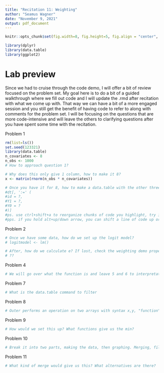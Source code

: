 ---
title: "Recitation 11: Weighting"
author: "Seamus Wagner"
date: "November 9, 2021"
output: pdf_document
---
```{r setup, include=FALSE}
knitr::opts_chunk$set(fig.width=8, fig.height=5, fig.align = "center", echo=T, warning=FALSE, message=FALSE)
```

```{r, echo = F}
library(dplyr)
library(data.table)
library(ggplot2)
```

# Lab preview

Since we had to cruise through the code demo, I will offer a bit of review focused on the problem set. My goal here is to do a bit of a guided walkthrough where we fill out code and I will update the .rmd after recitation with what we come up with. That way we can have a bit of a more engaged session and you still get the benefit of having code to refer to along with comments for the problem set. I will be focusing on the questions that are more code-intensive and will leave the others to clarifying questions after you have spent some time with the recitation. 

Problem 1
```{r}
rm(list=ls())
set.seed(123321)
library(data.table)
n_covariates <- 8
n_obs <- 1000
# How to approach question 1?

# Why does this only give 1 column, how to make it 8?
x <- matrix(rnorm(n_obs * n_covariates))

# Once you have it for 8, how to make a data.table with the other three variables?
#dt[, ':=' (
#id = ?,
#Y1 = ?,
#Y0 = ?
#)]
#ps. use ctrl+shift+a to reorganize chunks of code you highlight, try it on above once you uncomment it and fill it out.
#pps. if you hold alt+up/down arrow, you can shift a line of code up or down and swap it with the existing line, try switching Y1 and Y0 so that Y0 appears first.
```

Problem 2

```{r}
# Once we have some data, how do we set up the logit model? 
# logitmodel <- lm()

# After, how do we calculate e? If lost, check the weighting demo propensity score sections. 
# ??
```

Problem 4
```{r}
# We will go over what the function is and leave 5 and 6 to interpretation for you to work on alone or in groups
```

Problem 7

```{r}
# What is the data.table command to filter
```

Problem 8

```{r}
# Outer performs an operation on two arrays with syntax x,y, "function").
```

Problem 9

```{r}
# How would we set this up? What functions give us the min?
```

Problem 10

```{r}
# Break it into two parts, making the data, then graphing. Merging, filtering, iteration, or rbind/cbind are options here.
```

Problem 11

```{r}
# What kind of merge would give us this? What alternatives are there? 
```




